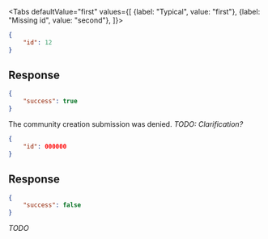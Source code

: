 <Tabs
    defaultValue="first"
    values={[
        {label: "Typical", value: "first"},
        {label: "Missing id", value: "second"},
    ]}>
<TabItem value="first">

```json
{
    "id": 12
}
```

## Response

```json
{
    "success": true
}
```

The community creation submission was denied. *TODO: Clarification?*

</TabItem>
<TabItem value="second">

```json
{
    "id": 000000
}
```

## Response

```json
{
    "success": false
}
```

*TODO*

</TabItem>
</Tabs>
